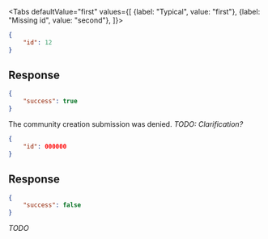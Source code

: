 <Tabs
    defaultValue="first"
    values={[
        {label: "Typical", value: "first"},
        {label: "Missing id", value: "second"},
    ]}>
<TabItem value="first">

```json
{
    "id": 12
}
```

## Response

```json
{
    "success": true
}
```

The community creation submission was denied. *TODO: Clarification?*

</TabItem>
<TabItem value="second">

```json
{
    "id": 000000
}
```

## Response

```json
{
    "success": false
}
```

*TODO*

</TabItem>
</Tabs>
